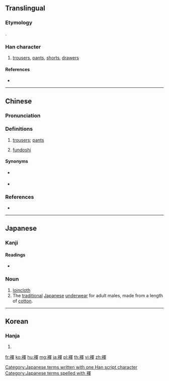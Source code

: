 {{character info/new}}
{{also|裈}}
==Translingual==

===Etymology===
{{Han etyl}}
{{Han compound|衣|軍|ls=psc|c1=s|c2=p|alt1=衤|t1=clothes}}.
===Han character===
{{Han char|rn=145|rad=衣|as=09|sn=15|four=37256|canj=LBJJ|ids=⿰衤軍}}

# [[trousers]], [[pants]], [[shorts]], [[drawers]]

====References====
* {{Han ref|kx=1120.340|dkj=34428|dj=1588.090|hdz=53104.120|uh=890C|ud=35084|bh=E7C3|bd=59331}}

----

==Chinese==
{{zh-forms|s=裈}}

===Pronunciation===
{{zh-pron
|m=kūn
|c=gwan1
|h=pfs=
|md=
|mn=
|w=
|mc=y
|oc=y
|cat=n
}}

===Definitions===
{{zh-hanzi}}

# {{lb|zh|archaic}} [[trousers]]; [[pants]]
# [[fundoshi]] {{gloss|traditional Japanese loincloth}}

====Synonyms====
* {{sense|trousers; pants}} {{zh-l|褲}}
* {{sense|fundoshi}} {{zh-l|兜襠布}}

===References===
* {{R:twedu|B04527}}

----

==Japanese==

===Kanji===
{{ja-kanji|grade=|rs=衣09}}

====Readings====
* {{ja-readings|on=[[こん]] (kon)|kun=[[ふんどし]] (fundoshi)|nanori=}}

===Noun===
{{wikipedia|fundoshi}}
{{ja-noun|ふんどし}}

# [[loincloth]]
# The [[traditional]] [[Japanese]] [[underwear]] for adult males, made from a length of [[cotton]].

[[Category:Japanese terms written with one Han script character]]
[[Category:Japanese terms spelled with 褌]]

----

==Korean==

===Hanja===
{{ko-hanja|hangeul=곤|eumhun=|rv=gon|mr=kon|y=kon}}

# {{defn|lang=ko|sort=衣09}}

[[fr:褌]]
[[ko:褌]]
[[hu:褌]]
[[mg:褌]]
[[ja:褌]]
[[pl:褌]]
[[th:褌]]
[[vi:褌]]
[[zh:褌]]